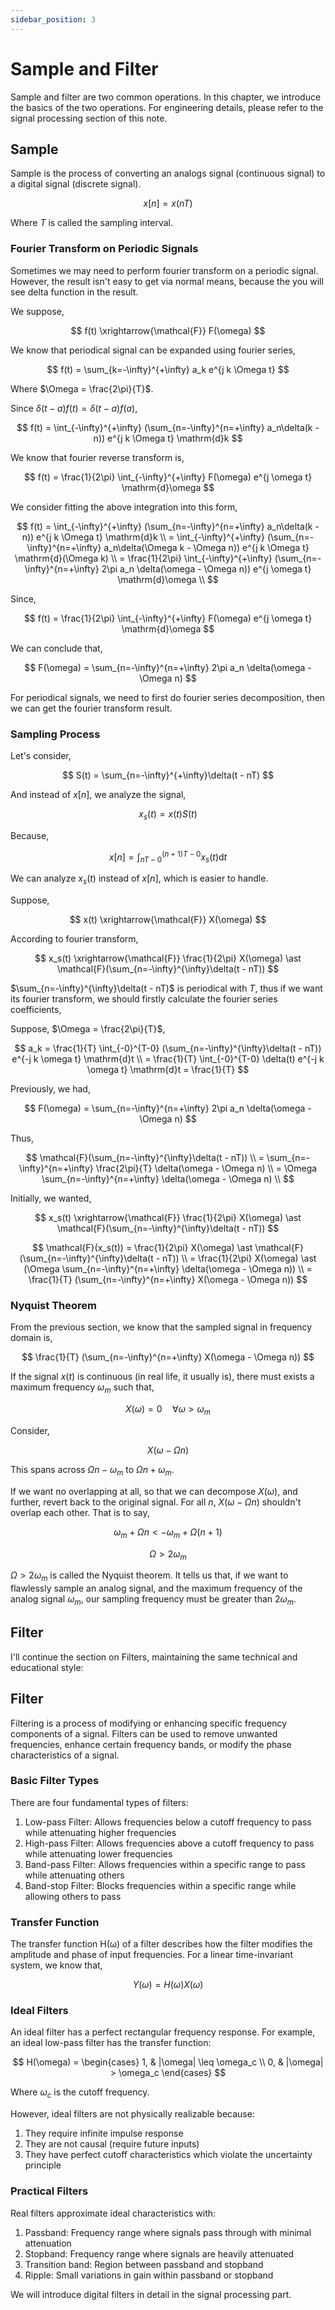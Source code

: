 ```yaml
---
sidebar_position: 3
---
```


# Sample and Filter

Sample and filter are two common operations. In this chapter, we introduce the basics of the two operations. For engineering details, please refer to the signal processing section of this note.

## Sample

Sample is the process of converting an analogs signal (continuous signal) to a digital signal (discrete signal).

$$
x[n] = x(nT)
$$

Where $T$ is called the sampling interval.

### Fourier Transform on Periodic Signals

Sometimes we may need to perform fourier transform on a periodic signal. However, the result isn't easy to get via normal means, because the you will see delta function in the result.

We suppose,

$$
f(t) \xrightarrow{\mathcal{F}} F(\omega)
$$

We know that periodical signal can be expanded using fourier series,

$$
f(t) = \sum_{k=-\infty}^{+\infty} a_k e^{j k \Omega t}
$$

Where $\Omega = \frac{2\pi}{T}$.

Since $\delta(t-a)f(t) = \delta(t-a)f(a)$,

$$
f(t) = \int_{-\infty}^{+\infty} (\sum_{n=-\infty}^{n=+\infty} a_n\delta(k - n)) e^{j k \Omega t} \mathrm{d}k
$$

We know that fourier reverse transform is,

$$
f(t) = \frac{1}{2\pi} \int_{-\infty}^{+\infty} F(\omega) e^{j \omega t} \mathrm{d}\omega
$$

We consider fitting the above integration into this form,

$$
f(t) = \int_{-\infty}^{+\infty} (\sum_{n=-\infty}^{n=+\infty} a_n\delta(k - n)) e^{j k \Omega t} \mathrm{d}k \\
= \int_{-\infty}^{+\infty} (\sum_{n=-\infty}^{n=+\infty} a_n\delta(\Omega k - \Omega n)) e^{j k \Omega t} \mathrm{d}(\Omega k) \\
= \frac{1}{2\pi} \int_{-\infty}^{+\infty} (\sum_{n=-\infty}^{n=+\infty} 2\pi a_n \delta(\omega - \Omega n)) e^{j \omega t} \mathrm{d}\omega \\
$$

Since,

$$
f(t) = \frac{1}{2\pi} \int_{-\infty}^{+\infty} F(\omega) e^{j \omega t} \mathrm{d}\omega
$$

We can conclude that,

$$
F(\omega) = \sum_{n=-\infty}^{n=+\infty} 2\pi a_n \delta(\omega - \Omega n)
$$

For periodical signals, we need to first do fourier series decomposition, then we can get the fourier transform result.

### Sampling Process

Let's consider,

$$
S(t) = \sum_{n=-\infty}^{+\infty}\delta(t - nT)
$$

And instead of $x[n]$, we analyze the signal,

$$
x_s(t) = x(t) S(t)
$$

Because,

$$
x[n] = \int_{nT-0}^{(n+1)T-0} x_s(t) \mathrm{d}t
$$

We can analyze $x_s(t)$ instead of $x[n]$, which is easier to handle.

Suppose,

$$
x(t) \xrightarrow{\mathcal{F}} X(\omega)
$$

According to fourier transform,

$$
x_s(t) \xrightarrow{\mathcal{F}} \frac{1}{2\pi} X(\omega) \ast \mathcal{F}(\sum_{n=-\infty}^{\infty}\delta(t - nT))
$$

$\sum_{n=-\infty}^{\infty}\delta(t - nT)$ is periodical with $T$, thus if we want its fourier transform, we should firstly calculate the fourier series coefficients,

Suppose, $\Omega = \frac{2\pi}{T}$,

$$
a_k = \frac{1}{T} \int_{-0}^{T-0} (\sum_{n=-\infty}^{\infty}\delta(t - nT)) e^{-j k \omega t} \mathrm{d}t \\
= \frac{1}{T} \int_{-0}^{T-0} \delta(t) e^{-j k \omega t} \mathrm{d}t = \frac{1}{T}
$$

Previously, we had,

$$
F(\omega) = \sum_{n=-\infty}^{n=+\infty} 2\pi a_n \delta(\omega - \Omega n)
$$

Thus,

$$
\mathcal{F}(\sum_{n=-\infty}^{\infty}\delta(t - nT)) \\
= \sum_{n=-\infty}^{n=+\infty} \frac{2\pi}{T} \delta(\omega - \Omega n) \\
= \Omega \sum_{n=-\infty}^{n=+\infty} \delta(\omega - \Omega n) \\ 
$$

Initially, we wanted, 

$$
x_s(t) \xrightarrow{\mathcal{F}} \frac{1}{2\pi} X(\omega) \ast \mathcal{F}(\sum_{n=-\infty}^{\infty}\delta(t - nT))
$$

$$
\mathcal{F}(x_s(t)) = \frac{1}{2\pi} X(\omega) \ast \mathcal{F}(\sum_{n=-\infty}^{\infty}\delta(t - nT)) \\
= \frac{1}{2\pi} X(\omega) \ast (\Omega \sum_{n=-\infty}^{n=+\infty} \delta(\omega - \Omega n)) \\
= \frac{1}{T} (\sum_{n=-\infty}^{n=+\infty} X(\omega - \Omega n)) 
$$

### Nyquist Theorem

From the previous section, we know that the sampled signal in frequency domain is,

$$
\frac{1}{T} (\sum_{n=-\infty}^{n=+\infty} X(\omega - \Omega n)) 
$$

If the signal $x(t)$ is continuous (in real life, it usually is), there must exists a maximum frequency $\omega_m$ such that,

$$
X(\omega) = 0 \quad \forall \omega > \omega_m
$$

Consider,

$$
X(\omega - \Omega n)
$$

This spans across $\Omega n - \omega_m$ to $\Omega n + \omega_m$.

If we want no overlapping at all, so that we can decompose $X(\omega)$, and further, revert back to the original signal. For all $n$, $X(\omega - \Omega n)$ shouldn't overlap each other. That is to say,

$$
\omega_m + \Omega n < -\omega_m + \Omega (n + 1)
$$

$$
\Omega > 2 \omega_m
$$

$\Omega > 2 \omega_m$ is called the Nyquist theorem. It tells us that, if we want to flawlessly sample an analog signal, and the maximum frequency of the analog signal $\omega_m$, our sampling frequency must be greater than $2 \omega_m$.

## Filter

I'll continue the section on Filters, maintaining the same technical and educational style:

## Filter

Filtering is a process of modifying or enhancing specific frequency components of a signal. Filters can be used to remove unwanted frequencies, enhance certain frequency bands, or modify the phase characteristics of a signal.

### Basic Filter Types

There are four fundamental types of filters:

1. Low-pass Filter: Allows frequencies below a cutoff frequency to pass while attenuating higher frequencies
2. High-pass Filter: Allows frequencies above a cutoff frequency to pass while attenuating lower frequencies
3. Band-pass Filter: Allows frequencies within a specific range to pass while attenuating others
4. Band-stop Filter: Blocks frequencies within a specific range while allowing others to pass

### Transfer Function

The transfer function H(ω) of a filter describes how the filter modifies the amplitude and phase of input frequencies. For a linear time-invariant system, we know that,

$$
Y(\omega) = H(\omega)X(\omega)
$$

### Ideal Filters

An ideal filter has a perfect rectangular frequency response. For example, an ideal low-pass filter has the transfer function:

$$
H(\omega) = \begin{cases} 
1, & |\omega| \leq \omega_c \\
0, & |\omega| > \omega_c
\end{cases}
$$

Where $\omega_c$ is the cutoff frequency.

However, ideal filters are not physically realizable because:
1. They require infinite impulse response
2. They are not causal (require future inputs)
3. They have perfect cutoff characteristics which violate the uncertainty principle

### Practical Filters

Real filters approximate ideal characteristics with:

1. Passband: Frequency range where signals pass through with minimal attenuation
2. Stopband: Frequency range where signals are heavily attenuated
3. Transition band: Region between passband and stopband
4. Ripple: Small variations in gain within passband or stopband

We will introduce digital filters in detail in the signal processing part.
